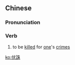 {{also|伏诛}}
==Chinese==
{{zh-forms|s=伏诛}}

===Pronunciation===
{{zh-pron
|m=fúzhū
|c=fuk6 zyu1
|cat=v
}}

===Verb===
{{zh-verb}}

# {{lb|zh|archaic}} to be [[killed]] for [[one]]'s [[crime]]s

[[ko:伏誅]]
